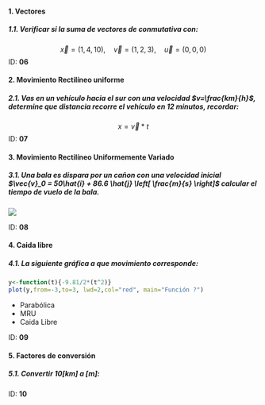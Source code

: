 #### 1. Vectores
##### 1.1. Verificar si la suma de vectores de conmutativa con:
$$\vec{x} = (1,4,10), \quad \vec{v}=(1,2,3), \quad \vec{u}=(0,0,0) $$
ID: **06**

#### 2. Movimiento Rectilíneo uniforme
##### 2.1. Vas en un vehículo hacia el sur con una velocidad $v=\frac{km}{h}$, determine que distancia recorre el vehículo en 12 minutos, recordar:
$$x = \vec{v}*t$$
ID: **07**

#### 3. Movimiento Rectilíneo Uniformemente Variado
##### 3.1. Una bala es dispara por un cañon con una velocidad inicial $\vec{v}_0 = 50\hat{i} + 86.6 \hat{j} \left[ \frac{m}{s} \right]$ calcular el tiempo de vuelo de la bala.
 ![](img/physical01.jpg) 
 
ID: **08**

#### 4. Caida libre
##### 4.1. La siguiente gráfica a que movimiento corresponde:
```r
y<-function(t){-9.81/2*(t^2)}
plot(y,from=-3,to=3, lwd=2,col="red", main="Función ?")
```

* Parabólica
* MRU
* Caida Libre

ID: **09**

#### 5. Factores de conversión
##### 5.1. Convertir $10[km]$ a $[m]$:

ID: **10**